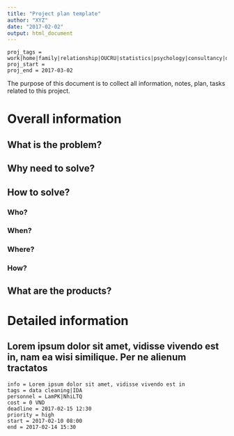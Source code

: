 ```yaml
---
title: "Project plan template"
author: "XYZ"
date: "2017-02-02"
output: html_document
---
```

```todo
proj_tags = work|home|family|relationship|OUCRU|statistics|psychology|consultancy|dengue|plan|analysis|writing
proj_start = 
proj_end = 2017-03-02
```  

The purpose of this document is to collect all information, notes, plan, tasks related to this project.

# Overall information
## What is the problem?
## Why need to solve?
## How to solve?
### Who?
### When?
### Where?
### How?
## What are the products?

# Detailed information
## Lorem ipsum dolor sit amet, vidisse vivendo est in, nam ea wisi similique. Per ne alienum tractatos
```todo
info = Lorem ipsum dolor sit amet, vidisse vivendo est in
tags = data cleaning|IDA
personnel = LamPK|NhiLTQ
cost = 0 VND
deadline = 2017-02-15 12:30
priority = high
start = 2017-02-10 08:00
end = 2017-02-14 15:30
```  



